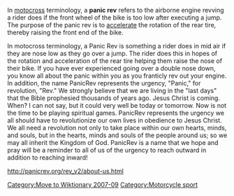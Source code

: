 [[Category:Move to Wiktionary 2007-09]]
In [[motocross]] terminology, a '''panic rev''' refers to the airborne engine revving a rider does if the front wheel of the bike is too low after executing a jump. The purpose of the panic rev is to [[accelerate]] the rotation of the rear tire, thereby raising the front end of the bike.

{{unreferenced|date=September 2007}} 
{{Importance|date=September 2007}}
[[Category:Motorcycle sport]]
In motocross terminology, a Panic Rev is something a rider does in mid air if they are nose low as they go over a jump. The rider does this in hopes of the rotation and acceleration of the rear tire helping them raise the nose of their bike. If you have ever experienced going over a double nose down, you know all about the panic within you as you franticly rev out your engine. In addition, the name PanicRev represents the urgency, "Panic," for revolution, "Rev." We strongly believe that we are living in the "last days" that the Bible prophesied thousands of years ago. Jesus Christ is coming. When? I can not say, but it could very well be today or tomorrow. Now is not the time to be playing spiritual games. PanicRev represents the urgency we all should have to revolutionize our own lives in obedience to Jesus Christ. We all need a revolution not only to take place within our own hearts, minds, and souls, but in the hearts, minds and souls of the people around us; so we may all inherit the Kingdom of God. PanicRev is a name that we hope and pray will be a reminder to all of us of the urgency to reach outward in addition to reaching inward!

http://panicrev.org/rev_v2/about-us.html